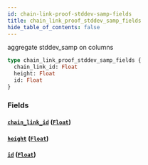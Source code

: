 ```yaml
---
id: chain-link-proof-stddev-samp-fields
title: chain_link_proof_stddev_samp_fields
hide_table_of_contents: false
---
```


aggregate stddev_samp on columns

```graphql
type chain_link_proof_stddev_samp_fields {
  chain_link_id: Float
  height: Float
  id: Float
}
```

### Fields

#### [`chain_link_id`](#) ([`Float`](../scalars/float))

#### [`height`](#) ([`Float`](../scalars/float))

#### [`id`](#) ([`Float`](../scalars/float))

